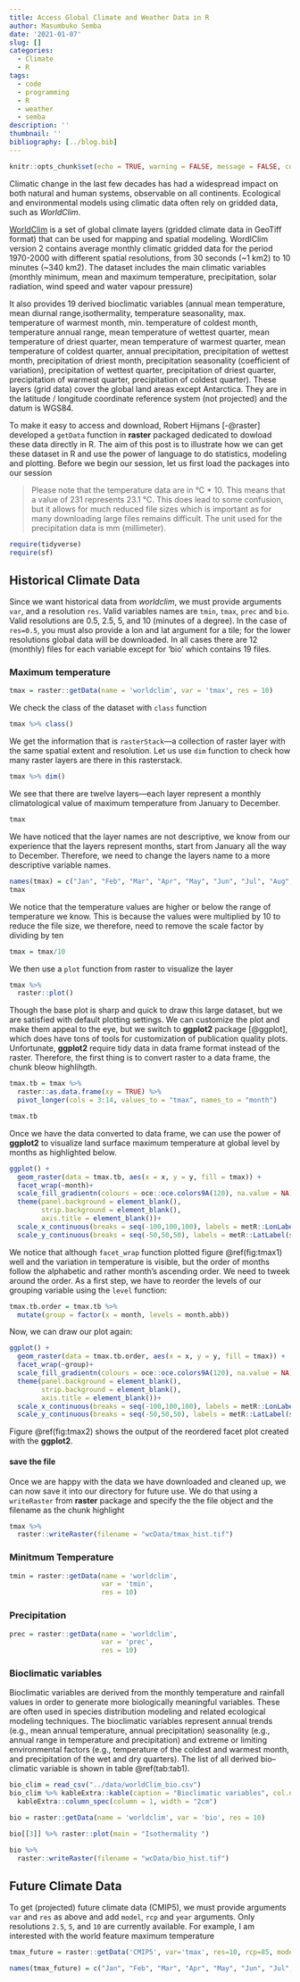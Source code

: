 ```yaml
---
title: Access Global Climate and Weather Data in R
author: Masumbuko Semba
date: '2021-01-07'
slug: []
categories:
  - Climate
  - R
tags:
  - code
  - programming
  - R
  - weather
  - semba
description: ''
thumbnail: ''
bibliography: [../blog.bib]
---
```




```r
knitr::opts_chunk$set(echo = TRUE, warning = FALSE, message = FALSE, comment = "")

```


Climatic change in the last few decades has had a widespread impact on both natural and human systems, observable on all continents. Ecological and environmental models using climatic data often rely on gridded data, such as *WorldClim*.

[WorldClim](https://worldclim.org/data/index.html) is a set of global climate layers (gridded climate data in GeoTiff format) that can be used for mapping and spatial modeling. WordlClim version 2 contains average monthly climatic gridded data for the period 1970-2000 with different spatial resolutions, from 30 seconds (~1 km2) to 10 minutes (~340 km2). The dataset includes the main climatic variables (monthly minimum, mean and maximum temperature, precipitation, solar radiation, wind speed and water vapour pressure) 

It also provides  19 derived bioclimatic variables (annual mean temperature, mean diurnal range,isothermality, temperature seasonality, max. temperature of warmest month, min. temperature of coldest month, temperature annual range, mean temperature of wettest quarter, mean temperature of driest quarter, mean temperature of warmest quarter, mean temperature of coldest quarter, annual precipitation,  precipitation of wettest month, precipitation of driest month, precipitation seasonality (coefficient of variation), precipitation of wettest quarter, precipitation of driest quarter, precipitation of warmest quarter, precipitation of coldest quarter). These layers (grid data) cover the global land areas except Antarctica. They are in the latitude / longitude coordinate reference system (not projected) and the datum is WGS84. 

To make it easy to access and download, Robert Hijmans [-@raster] developed a `getData` function in **raster** packaged dedicated to dowload these data directly in R. The aim of this post is to illustrate how we can get these dataset in R and use the power of language to do statistics, modeling and plotting. Before we begin our session, let us first load the packages into our session

> Please note that the temperature data are in °C * 10. This means that a value of 231 represents 23.1 °C. This does lead to some confusion, but it allows for much reduced file sizes which is important as for many downloading large files remains difficult. The unit used for the precipitation data is mm (millimeter).


```r
require(tidyverse)
require(sf)
```


## Historical Climate Data
Since we want historical data from *worldclim*, we must provide arguments `var`, and a resolution `res`. Valid variables names are `tmin`, `tmax`, `prec` and `bio`. Valid resolutions are 0.5, 2.5, 5, and 10 (minutes of a degree). In the case of `res=0.5`, you must also provide a lon and lat argument for a tile; for the lower resolutions global data will be downloaded. In all cases there are 12 (monthly) files for each variable except for 'bio' which contains 19 files.

### Maximum temperature


```r
tmax = raster::getData(name = 'worldclim', var = 'tmax', res = 10)
```

We check the class of the dataset with `class` function
```r
tmax %>% class()
```

We get the information that is `rasterStack`---a collection of raster layer with the same spatial extent and resolution. Let us use `dim` function to check how many raster layers are there in this rasterstack. 
```r
tmax %>% dim()
```

We see that there are twelve layers---each layer represent a monthly climatological value of maximum temperature from January to December.
```r
tmax
```

We have noticed that the layer names are not descriptive, we know from our experience that the layers represent months, start from January all the way to December. Therefore, we need to change the layers name to a more descriptive variable names.

```r

names(tmax) = c("Jan", "Feb", "Mar", "Apr", "May", "Jun", "Jul", "Aug", "Sep", "Oct", "Nov", "Dec")
tmax

```

We notice that the temperature values are higher or below the range of temperature we know. This is because the values were multiplied by 10 to reduce the file size, we therefore, need to remove the scale factor by dividing by ten

```r
tmax = tmax/10
```

We then use a `plot` function from raster to visualize the layer

```r
tmax %>% 
  raster::plot()
```

Though the base plot is sharp and quick to draw this large dataset, but we are satisfied with default plotting settings. We can customize the plot and make them appeal to the eye, but we switch to **ggplot2** package [@ggplot], which does have tons of tools for customization of publication quality plots. Unfortunate, **ggplot2** require tidy data in data frame format instead of the raster. Therefore, the first thing is to convert raster to a data frame, the chunk bleow highlihgth. 

```r
tmax.tb = tmax %>%
  raster::as.data.frame(xy = TRUE) %>%
  pivot_longer(cols = 3:14, values_to = "tmax", names_to = "month")

tmax.tb
```

Once we have the data converted to data frame, we can use the power of **ggplot2** to visualize land surface  maximum temperature at global level by months as highlighted below.

```r

ggplot() +
  geom_raster(data = tmax.tb, aes(x = x, y = y, fill = tmax)) +
  facet_wrap(~month)+
  scale_fill_gradientn(colours = oce::oce.colors9A(120), na.value = NA)+
  theme(panel.background = element_blank(), 
        strip.background = element_blank(), 
        axis.title = element_blank())+
  scale_x_continuous(breaks = seq(-100,100,100), labels = metR::LonLabel(seq(-100,100,100)))+
  scale_y_continuous(breaks = seq(-50,50,50), labels = metR::LatLabel(seq(-50,50,50)))

```


We notice that although `facet_wrap` function plotted figure \@ref(fig:tmax1) well and the variation in temperature is visible, but the order of months follow the alphabetic and rather month's ascending order. We need to tweek around the order. As a first step, we have to reorder the levels of our grouping variable using the `level` function:

```r
tmax.tb.order = tmax.tb %>% 
  mutate(group = factor(x = month, levels = month.abb))
```


Now, we can draw our plot again:


```r

ggplot() +
  geom_raster(data = tmax.tb.order, aes(x = x, y = y, fill = tmax)) +
  facet_wrap(~group)+
  scale_fill_gradientn(colours = oce::oce.colors9A(120), na.value = NA)+
  theme(panel.background = element_blank(), 
        strip.background = element_blank(), 
        axis.title = element_blank())+
  scale_x_continuous(breaks = seq(-100,100,100), labels = metR::LonLabel(seq(-100,100,100)))+
  scale_y_continuous(breaks = seq(-50,50,50), labels = metR::LatLabel(seq(-50,50,50)))

```

Figure \@ref(fig:tmax2) shows the output of the reordered facet plot created with the **ggplot2**.

#### save the file

Once we are happy with the data we have downloaded and cleaned up, we can now save it into our directory for future use. We do that using a `writeRaster` from **raster** package and specify the the file object and the filename as the chunk highlight

```r

tmax %>% 
  raster::writeRaster(filename = "wcData/tmax_hist.tif")
```

### Minitmum Temperature

```r
tmin = raster::getData(name = 'worldclim', 
                       var = 'tmin', 
                       res = 10)
```

### Precipitation

```r
prec = raster::getData(name = 'worldclim', 
                       var = 'prec', 
                       res = 10)
```

### Bioclimatic variables

Bioclimatic variables are derived from the monthly temperature and rainfall values in order to generate more biologically meaningful variables. These are often used in species distribution modeling and related ecological modeling techniques. The bioclimatic variables represent annual trends (e.g., mean annual temperature, annual precipitation) seasonality (e.g., annual range in temperature and precipitation) and extreme or limiting environmental factors (e.g., temperature of the coldest and warmest month, and precipitation of the wet and dry quarters). The list of all derived bio--climatic variable is shown in table \@ref(tab:tab1).

```r

bio_clim = read_csv("../data/worldClim_bio.csv") 
bio_clim %>% kableExtra::kable(caption = "Bioclimatic variables", col.names = c("Code", "Description")) %>%
  kableExtra::column_spec(column = 1, width = "2cm")

```


```r
bio = raster::getData(name = 'worldclim', var = 'bio', res = 10)
```

```r
bio[[3]] %>% raster::plot(main = "Isothermality ")
```

```r

bio %>% 
  raster::writeRaster(filename = "wcData/bio_hist.tif")
```


## Future Climate Data

To get (projected) future climate data (CMIP5), we must provide arguments `var` and `res` as above and add `model`, `rcp` and `year` arguments. Only resolutions `2.5`, `5`, and `10` are currently available.  For example, I am interested with the world feature maximum temperature 


```r
tmax_future = raster::getData('CMIP5', var='tmax', res=10, rcp=85, model='AC', year=70)

names(tmax_future) = c("Jan", "Feb", "Mar", "Apr", "May", "Jun", "Jul", "Aug", "Sep", "Oct", "Nov", "Dec")
```



